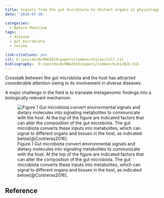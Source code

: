 ---
title: Signals from the gut microbiota to distant organs in physiology and disease
date: '2019-07-16'

categories:
  - Nature Medicine
tags:
  - disease
  - gut_microbiota
  - review

link-citations: yes
csl: D:/postdocNcRNA2019/papers/common/styles/cell.csl
bibliography:  D:/postdocNcRNA2019/papers/common/bibs/Bib.bib
---

Crosstalk between the gut microbiota and the host has attracted considerable attention owing to its involvement in diverse diseases. 

A major challenge in the field is to translate metagenomic findings into a biologically relevant mechanism. 

![Figure 1 Gut microbiota convert environmental signals and dietary molecules into signaling metabolites to communicate with the host. At the top of the figure are indicated factors that can alter the composition of the gut microbiota. The gut microbiota converts these inputs into metabolites, which can signal to different organs and tissues in the host, as indicated below[@Contreras2016].](https://media.nature.com/lw926/nature-assets/nm/journal/v22/n10/images/nm.4185-F1.jpg)






## Reference
